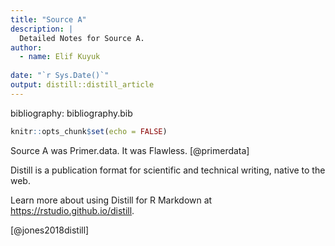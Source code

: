 ```yaml
---
title: "Source A"
description: |
  Detailed Notes for Source A.
author:
  - name: Elif Kuyuk 
    
date: "`r Sys.Date()`"
output: distill::distill_article
---
```

bibliography: bibliography.bib

```r
knitr::opts_chunk$set(echo = FALSE)
```

Source A was Primer.data. It was Flawless. [@primerdata]

Distill is a publication format for scientific and technical writing, native to the web. 

Learn more about using Distill for R Markdown at <https://rstudio.github.io/distill>.

[@jones2018distill]



